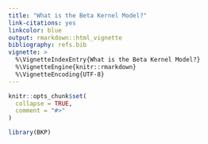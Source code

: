 ```yaml
---
title: "What is the Beta Kernel Model?"
link-citations: yes
linkcolor: blue
output: rmarkdown::html_vignette
bibliography: refs.bib
vignette: >
  %\VignetteIndexEntry{What is the Beta Kernel Model?}
  %\VignetteEngine{knitr::rmarkdown}
  %\VignetteEncoding{UTF-8}
---
```


```r
knitr::opts_chunk$set(
  collapse = TRUE,
  comment = "#>"
)
```

```r
library(BKP)
```
